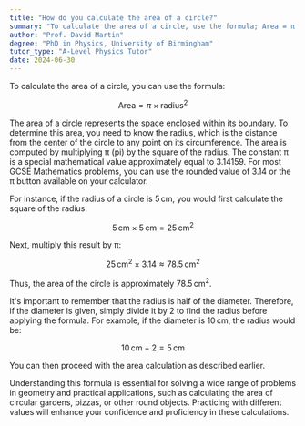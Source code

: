 ```yaml
---
title: "How do you calculate the area of a circle?"
summary: "To calculate the area of a circle, use the formula; Area = π × radius²."
author: "Prof. David Martin"
degree: "PhD in Physics, University of Birmingham"
tutor_type: "A-Level Physics Tutor"
date: 2024-06-30
---
```


To calculate the area of a circle, you can use the formula:

$$
\text{Area} = \pi \times \text{radius}^2
$$

The area of a circle represents the space enclosed within its boundary. To determine this area, you need to know the radius, which is the distance from the center of the circle to any point on its circumference. The area is computed by multiplying π (pi) by the square of the radius. The constant π is a special mathematical value approximately equal to $3.14159$. For most GCSE Mathematics problems, you can use the rounded value of $3.14$ or the π button available on your calculator.

For instance, if the radius of a circle is $5 \, \text{cm}$, you would first calculate the square of the radius:

$$
5 \, \text{cm} \times 5 \, \text{cm} = 25 \, \text{cm}^2
$$

Next, multiply this result by π:

$$
25 \, \text{cm}^2 \times 3.14 \approx 78.5 \, \text{cm}^2
$$

Thus, the area of the circle is approximately $78.5 \, \text{cm}^2$.

It's important to remember that the radius is half of the diameter. Therefore, if the diameter is given, simply divide it by $2$ to find the radius before applying the formula. For example, if the diameter is $10 \, \text{cm}$, the radius would be:

$$
10 \, \text{cm} \div 2 = 5 \, \text{cm}
$$

You can then proceed with the area calculation as described earlier.

Understanding this formula is essential for solving a wide range of problems in geometry and practical applications, such as calculating the area of circular gardens, pizzas, or other round objects. Practicing with different values will enhance your confidence and proficiency in these calculations.
    